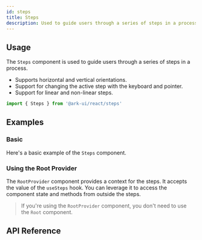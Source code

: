 ```yaml
---
id: steps
title: Steps
description: Used to guide users through a series of steps in a process
---
```


<ComponentPreview id="Steps" />

## Usage

The `Steps` component is used to guide users through a series of steps in a process.

- Supports horizontal and vertical orientations.
- Support for changing the active step with the keyboard and pointer.
- Support for linear and non-linear steps.

```jsx
import { Steps } from '@ark-ui/react/steps'
```

## Examples

### Basic

Here's a basic example of the `Steps` component.

<Example component="steps" id="basic" />

### Using the Root Provider

The `RootProvider` component provides a context for the steps. It accepts the value of the `useSteps` hook.
You can leverage it to access the component state and methods from outside the steps.

<Example id="root-provider" />

> If you're using the `RootProvider` component, you don't need to use the `Root` component.

## API Reference

<ComponentTypes id="steps" />
